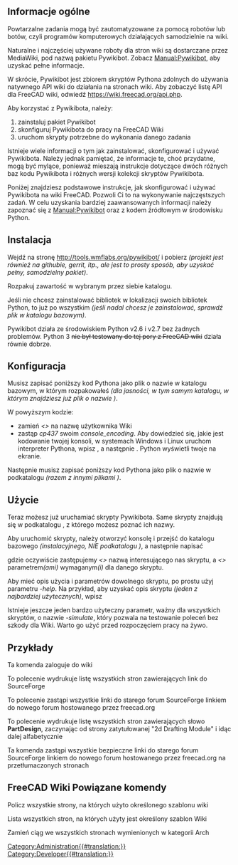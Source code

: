 <languages/>
{{VeryImportantMessage|Roboty są z natury niebezpieczne, ponieważ mogą automatycznie wyrządzić wiele szkód. Używaj ich z najwyższą ostrożnością!}}

<span id="Overview"></span>
==Informacje ogólne==

Powtarzalne zadania mogą być zautomatyzowane za pomocą robotów lub botów, czyli programów komputerowych działających samodzielnie na wiki.

Naturalne i najczęściej używane roboty dla stron wiki są dostarczane przez MediaWiki, pod nazwą pakietu Pywikibot. Zobacz [http://www.mediawiki.org/wiki/Manual:Pywikibot Manual:Pywikibot], aby uzyskać pełne informacje.

W skrócie, Pywikibot jest zbiorem skryptów Pythona zdolnych do używania natywnego API wiki do działania na stronach wiki. Aby zobaczyć listę API dla FreeCAD wiki, odwiedź https://wiki.freecad.org/api.php.

Aby korzystać z Pywikibota, należy:

# zainstaluj pakiet Pywikibot
# skonfiguruj Pywikibota do pracy na FreeCAD Wiki
# uruchom skrypty potrzebne do wykonania danego zadania

Istnieje wiele informacji o tym jak zainstalować, skonfigurować i używać Pywikibota. Należy jednak pamiętać, że informacje te, choć przydatne, mogą być mylące, ponieważ mieszają instrukcje dotyczące dwóch różnych baz kodu Pywikibota i różnych wersji kolekcji skryptów Pywikibota.

Poniżej znajdziesz podstawowe instrukcje, jak skonfigurować i używać Pywikibota na wiki FreeCAD. Pozwoli Ci to na wykonywanie najczęstszych zadań. W celu uzyskania bardziej zaawansowanych informacji należy zapoznać się z [http://www.mediawiki.org/wiki/Manual:Pywikibot Manual:Pywikibot] oraz z kodem źródłowym w środowisku Python.

<span id="Installation"></span>
==Instalacja==

Wejdź na stronę http://tools.wmflabs.org/pywikibot/ i pobierz {{FileName|package/pywikipedia/core.zip}} ''(projekt jest również na githubie, gerrit, itp., ale jest to prosty sposób, aby uzyskać pełny, samodzielny pakiet)''.

Rozpakuj zawartość w wybranym przez siebie katalogu.

Jeśli nie chcesz zainstalować bibliotek w lokalizacji swoich bibliotek Python, to już po wszystkim ''(jeśli nadal chcesz je zainstalować, sprawdź plik {{FileName|INSTALL}} w katalogu bazowym)''.

Pywikibot działa ze środowiskiem Python v2.6 i v2.7 bez żadnych problemów. Python 3 <s> nie był testowany do tej pory z FreeCAD wiki</s> działa równie dobrze.

<span id="Configuration"></span>
==Konfiguracja==

Musisz zapisać poniższy kod Pythona jako plik o nazwie {{FileName|user-config.py}} w katalogu bazowym, w którym rozpakowałeś {{FileName|package/pywikipedia/core.zip}} ''(dla jasności, w tym samym katalogu, w którym znajdziesz już plik o nazwie {{FileName|user-config.py.sample}})''.

{{Code|code=
# -*- coding: cp437  -*-
family = 'freecadwiki'
mylang = 'en'
usernames['freecadwiki']['en'] = u'<<yourWikiUserName>>'
#usernames['freecadwiki']['freecadwiki'] = u'<<yourWikiUserName>>'
console_encoding = 'cp437'
}}

W powyższym kodzie:

* zamień ''<<yourWikiUserName>>'' na nazwę użytkownika Wiki
* zastąp ''cp437'' swoim ''console_encoding''. Aby dowiedzieć się, jakie jest kodowanie twojej konsoli, w systemach Windows i Linux uruchom interpreter Pythona, wpisz {{SystemInput|import sys}}, a następnie {{SystemInput|print sys.stdout.encoding}}. Python wyświetli twoje {{SystemOutput|console_encoding}} na ekranie.


Następnie musisz zapisać poniższy kod Pythona jako plik o nazwie {{FileName|freecadwiki_family.py}} w podkatalogu {{FileName|/pywikibot/families}} ''(razem z innymi plikami {{FileName|family_xxx.py}})''.

{{Code|code=
# -*- coding: utf-8  -*-

__version__ = '$Id: 7f3891c3bbbfbd69c0b005de953514803d783d92 $'

z pywikibot zaimportuj rodzinę


# The MediaWiki family
# user-config.py: usernames['mediawiki']['mediawiki'] = 'User name'
class Family(family.WikimediaFamily):
    def __init__(self):
        super(Family, self).__init__()
        self.name = 'freecadwiki'

        self.langs = {
            'en': 'www.freecadweb.org',
        }

    def scriptpath(self, code):
        return 'wiki'

    def path(self, code):
        return '/index.php' #The path of index.php, look at your wiki address. 
	 
    def apipath(self, code):
        return '/api.php' #The path of api.php

    def version(self, code):
        # Replace with the actual version being run on your wiki
        return '1.20.3'

    def protocol(self, code):
        """
        Can be overridden to return 'https'. Other protocols are not supported.
        """
        return 'http'
        #return 'https' # My server uses https
}}

<span id="Usage"></span>
==Użycie==

Teraz możesz już uruchamiać skrypty Pywikibota. Same skrypty znajdują się w podkatalogu {{FileName|/scripts}}, z którego możesz poznać ich nazwy.

Aby uruchomić skrypty, należy otworzyć konsolę i przejść do katalogu bazowego ''(instalacyjnego, NIE podkatalogu {{FileName|/scripts}})'', a następnie napisać

{{SystemInput|python pwb.py <<scriptname>>.py -<<parameter>>}}

gdzie oczywiście zastępujemy ''<<scriptname>>'' nazwą interesującego nas skryptu, a ''<<parameter>>'' parametrem''(ami)'' wymaganym''(i)'' dla danego skryptu.

Aby mieć opis użycia i parametrów dowolnego skryptu, po prostu użyj parametru ''-help''. Na przykład, aby uzyskać opis skryptu {{FileName|replace.py}} ''(jeden z najbardziej użytecznych)'', wpisz

{{SystemInput|python pwb.py replace.py -help}}

Istnieje jeszcze jeden bardzo użyteczny parametr, ważny dla wszystkich skryptów, o nazwie ''-simulate'', który pozwala na testowanie poleceń bez szkody dla Wiki. Warto go użyć przed rozpoczęciem pracy na żywo.

<span id="Examples"></span>
==Przykłady==

Ta komenda zaloguje do wiki

{{SystemInput|pwb.py login.py}}


To polecenie wydrukuje listę wszystkich stron zawierających link do SourceForge

{{SystemInput|pwb.py listpages.py -weblink:sourceforge.net}}


To polecenie zastąpi wszystkie linki do starego forum SourceForge linkiem do nowego forum hostowanego przez freecad.org

{{SystemInput|pwb.py replace.py -weblink:sourceforge.net/apps/phpbb/free-cad "sourceforge.net/apps/phpbb/free-cad" "forum.freecad.org"}}


To polecenie wydrukuje listę wszystkich stron zawierających słowo '''PartDesign''', zaczynając od strony zatytułowanej "2d Drafting Module" i idąc dalej alfabetycznie

{{SystemInput|pwb.py listpages.py -start:"2d Drafting Module" -grep:PartDesign}}


Ta komenda zastąpi wszystkie bezpieczne linki do starego forum SourceForge linkiem do nowego forum hostowanego przez freecad.org na przetłumaczonych stronach

{{SystemInput|pwb.py replace.py -start:Translations:! "https://sourceforge.net/apps/phpbb/free-cad" "http://forum.freecad.org"}}

==FreeCAD Wiki Powiązane komendy==
Policz wszystkie strony, na których użyto określonego szablonu wiki

{{SystemInput|python3 pwb.py templatecount -count GuiCommand}} 


Lista wszystkich stron, na których użyty jest określony szablon Wiki

{{SystemInput|python3 pwb.py templatecount -list GuiCommand}} 

Zamień ciąg we wszystkich stronach wymienionych w kategorii Arch

{{SystemInput|python3 pwb.py replace.py -cat:Arch}}
[[Category:Administration{{#translation:}}]]
[[Category:Developer{{#translation:}}]]